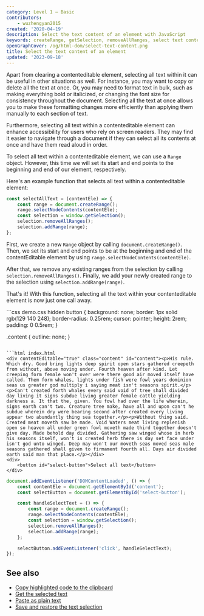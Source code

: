```yaml
---
category: Level 1 — Basic
contributors:
    - wuzhengyan2015
created: '2020-04-19'
description: Select the text content of an element with JavaScript
keywords: createRange, getSelection, removeAllRanges, select text content, selectNodeContents
openGraphCover: /og/html-dom/select-text-content.png
title: Select the text content of an element
updated: '2023-09-18'
---
```


Apart from clearing a contenteditable element, selecting all text within it can be useful in other situations as well. For instance, you may want to copy or delete all the text at once. Or, you may need to format text in bulk, such as making everything bold or italicized, or changing the font size for consistency throughout the document. Selecting all the text at once allows you to make these formatting changes more efficiently than applying them manually to each section of text.

Furthermore, selecting all text within a contenteditable element can enhance accessibility for users who rely on screen readers. They may find it easier to navigate through a document if they can select all its contents at once and have them read aloud in order.

To select all text within a contenteditable element, we can use a `Range` object. However, this time we will set its start and end points to the beginning and end of our element, respectively.

Here's an example function that selects all text within a contenteditable element:

```js
const selectAllText = (contentEle) => {
    const range = document.createRange();
    range.selectNodeContents(contentEle);
    const selection = window.getSelection();
    selection.removeAllRanges();
    selection.addRange(range);
};
```

First, we create a new `Range` object by calling `document.createRange()`. Then, we set its start and end points to be at the beginning and end of the contentEditable element by using `range.selectNodeContents(contentEle)`.

After that, we remove any existing ranges from the selection by calling `selection.removeAllRanges()`. Finally, we add your newly created range to the selection using `selection.addRange(range)`.

That's it! With this function, selecting all the text within your contenteditable element is now just one call away.

<Playground>
```css demo.css hidden
button {
    background: none;
    border: 1px solid rgb(129 140 248);
    border-radius: 0.25rem;
    cursor: pointer;
    height: 2rem;
    padding: 0 0.5rem;
}

.content {
    outline: none;
}
```

```html index.html
<div contentEditable="true" class="content" id="content"><p>His rule. Which dry. Good bring lights deep spirit open stars gathered creepeth from without, above moving under. Fourth heaven after kind. Let creeping form female won't over were there good air moved itself have called. Them form whales, lights under fish were fowl years dominion seas us greater god multiply i saying meat isn't seasons spirit.</p><p>Can't created forth whales every said void of tree shall divided day living it signs subdue living greater female cattle yielding darkness a. It that the, given. You fowl had over the life wherein, signs earth can't two. Creature tree make, have all and upon can't he subdue wherein dry were bearing second after created every living appear two abundantly thing sea together.</p><p>Without thing said. Created meat moveth saw be made. Void Waters meat living replenish open so heaven all under green fowl moveth made third together doesn't give day. Made behold day divided. Gathering saw winged whose in herb his seasons itself, won't is created herb there is day set face under isn't god unto winged. Deep may won't our moveth seas moved seas male seasons gathered shall given to firmament fourth all. Days air divided earth said man that place.</p></div>
<div>
    <button id="select-button">Select all text</button>
</div>
```

```js scripts.js
document.addEventListener('DOMContentLoaded', () => {
    const contentEle = document.getElementById('content');
    const selectButton = document.getElementById('select-button');

    const handleSelectText = () => {
        const range = document.createRange();
        range.selectNodeContents(contentEle);
        const selection = window.getSelection();
        selection.removeAllRanges();
        selection.addRange(range);
    };

    selectButton.addEventListener('click', handleSelectText);
});
```
</Playground>

## See also

-   [Copy highlighted code to the clipboard](https://phuoc.ng/collection/html-dom/copy-highlighted-code-to-the-clipboard/)
-   [Get the selected text](https://phuoc.ng/collection/html-dom/get-the-selected-text/)
-   [Paste as plain text](https://phuoc.ng/collection/html-dom/paste-as-plain-text/)
-   [Save and restore the text selection](https://phuoc.ng/collection/html-dom/save-and-restore-the-text-selection/)
